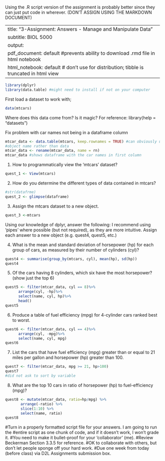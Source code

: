Using the .R script version of the assignment is probably better since they can just put code in wherever.
(DON'T ASSIGN USING THE MARKDOWN DOCUMENT)

---
title: "3-Assignment: Answers - Manage and Manipulate Data"
subtitle: BIOL 5000
output:
  pdf_document: default #prevents ability to download .rmd file in html notebook
  html_notebook: default # don't use for distribution; tibble is truncated in html view
---
```r
library(dplyr)
library(data.table) #might need to install if not on your computer
```
First load a dataset to work with;
```r
data(mtcars)
```
Where does this data come from? Is it magic?
For reference:  library(help = "datasets")

Fix problem with car names not being in a dataframe column
```r
mtcar_data <- data.table(mtcars, keep.rownames = TRUE) #can obviously use your 
#object name rather than data
mtcar_data <- rename(mtcar_data, name = rn)
mtcar_data #shows dataframe with the car names in first column
```

1. How to programmatically view the 'mtcars' dataset?
```r
quest_1 <- View(mtcars)
```
2. How do you determine the different types of data contained in mtcars?
```r
#str(datafrme)
quest_2 <- glimpse(dataframe)
```
3. Assign the mtcars dataset to a new object.
```r
quest_3 <-mtcars
```
Using our knowledge of dplyr, answer the following:
I recommend using 'pipes' where possible (but not required), as they are more intuitive.
Assign each answer to a new object (e.g. quest4, quest5, etc.)

4. What is the mean and standard deviation of horsepower (hp) for each group of cars, 
as measured by their number of cylinders (cyl)?
```r
quest4 <- summarise(group_by(mtcars, cyl), mean(hp), sd(hp))
quest4
```
5. Of the cars having 8 cylinders, which six have the most horsepower? (show just the top 6) 
```r
quest5 <- filter(mtcar_data, cyl == 8)%>%
      arrange(cyl, -hp)%>%
      select(name, cyl, hp)%>%
      head()
quest5
```
6. Produce a table of fuel efficiency (mpg) for 4-cylinder cars ranked best to worst.
```r
quest6 <- filter(mtcar_data, cyl == 4)%>%
      arrange(cyl, -mpg)%>%
      select(name, cyl, mpg)
quest6
```
7. List the cars that have fuel efficiency (mpg) greater than or equal to 21 miles 
per gallon and horsepower (hp) greater than 100.
```r
quest7 <- filter(mtcar_data, mpg >= 21, hp>100)
quest7
#did not ask to sort by variable
```
8. What are the top 10 cars in ratio of horsepower (hp) to fuel-efficiency (mpg)?
```r
quest8 <- mutate(mtcar_data, ratio=hp/mpg) %>%
       arrange(-ratio) %>%
       slice(1:10) %>%
       select(name, ratio)
quest8
```
###############################################################
#Turn in a properly formatted script file for your answers. I am going to run the 
#entire script as one chunk of code, and if it doesn't work, I won't grade it. 
#You need to make it bullet-proof for your 'collaborator' (me). 
#Review Beckerman Section 3.3.5 for reference.
#OK to collaborate with others, but don't let people sponge off your hard work.
#Due one week from today (before class) via D2L Assignments submission box.